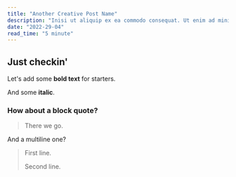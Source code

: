 ```yaml
---
title: "Another Creative Post Name"
description: "Inisi ut aliquip ex ea commodo consequat. Ut enim ad minim veniam, quis nostrud exercitation ullamco laboris."
date: "2022-29-04"
read_time: "5 minute"
---
```

## Just checkin'
Let's add some **bold text** for starters.

And some __italic__.

### How about a block quote?

> There we go.

And a multiline one?

> First line.
>
> Second line.